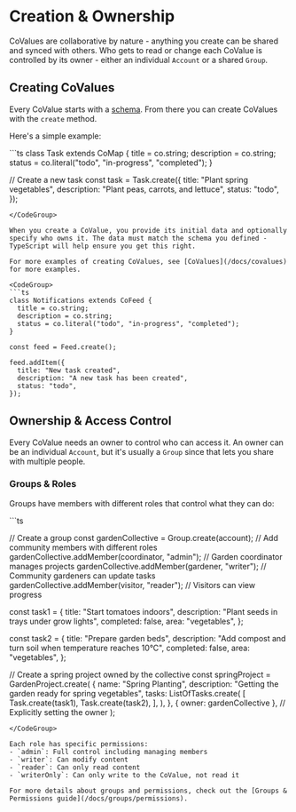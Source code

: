 

# Creation & Ownership

CoValues are collaborative by nature - anything you create can be shared and synced with others. Who gets to read or change each CoValue is controlled by its owner - either an individual `Account` or a shared `Group`.

## Creating CoValues

Every CoValue starts with a [schema](/docs/schemas/covalues#start-your-app-with-a-schema). From there you can create CoValues with the `create` method. 

Here's a simple example:

<CodeGroup>
```ts
class Task extends CoMap {
  title = co.string;
  description = co.string;
  status = co.literal("todo", "in-progress", "completed");
}

// Create a new task
const task = Task.create({
  title: "Plant spring vegetables",
  description: "Plant peas, carrots, and lettuce",
  status: "todo",
});
```
</CodeGroup>

When you create a CoValue, you provide its initial data and optionally specify who owns it. The data must match the schema you defined - TypeScript will help ensure you get this right.

For more examples of creating CoValues, see [CoValues](/docs/covalues) for more examples.

<CodeGroup>
```ts
class Notifications extends CoFeed {
  title = co.string;
  description = co.string;
  status = co.literal("todo", "in-progress", "completed");
}

const feed = Feed.create();

feed.addItem({
  title: "New task created",
  description: "A new task has been created",
  status: "todo",
});
```
</CodeGroup>

## Ownership & Access Control

Every CoValue needs an owner to control who can access it. An owner can be an individual `Account`, but it's usually a `Group` since that lets you share with multiple people.

### Groups & Roles

Groups have members with different roles that control what they can do:

<CodeGroup>
```ts

// Create a group
const gardenCollective = Group.create(account);
// Add community members with different roles
gardenCollective.addMember(coordinator, "admin"); // Garden coordinator manages projects
gardenCollective.addMember(gardener, "writer"); // Community gardeners can update tasks
gardenCollective.addMember(visitor, "reader"); // Visitors can view progress

const task1 = {
  title: "Start tomatoes indoors",
  description: "Plant seeds in trays under grow lights",
  completed: false,
  area: "vegetables",
};

const task2 = {
  title: "Prepare garden beds",
  description: "Add compost and turn soil when temperature reaches 10°C",
  completed: false,
  area: "vegetables",
};

// Create a spring project owned by the collective
const springProject = GardenProject.create(
  {
    name: "Spring Planting",
    description: "Getting the garden ready for spring vegetables",
    tasks: ListOfTasks.create(
      [
        Task.create(task1),
        Task.create(task2),
      ],
    ),
  },
  { owner: gardenCollective }, // Explicitly setting the owner
);
```
</CodeGroup>

Each role has specific permissions:
- `admin`: Full control including managing members
- `writer`: Can modify content
- `reader`: Can only read content
- `writerOnly`: Can only write to the CoValue, not read it

For more details about groups and permissions, check out the [Groups & Permissions guide](/docs/groups/permissions).
